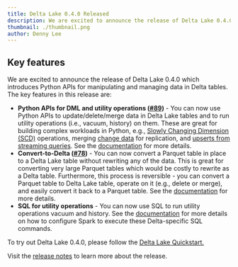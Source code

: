 ```yaml
---
title: Delta Lake 0.4.0 Released
description: We are excited to announce the release of Delta Lake 0.4.0 which introduces Python APIs for manipulating and managing data in Delta tables.
thumbnail: ./thumbnail.png
author: Denny Lee
---
```


## Key features

We are excited to announce the release of Delta Lake 0.4.0 which introduces Python APIs for manipulating and managing data in Delta tables. The key features in this release are:

- **Python APIs for DML and utility operations ([#89](https://github.com/delta-io/delta/issues/89))** - You can now use Python APIs to update/delete/merge data in Delta Lake tables and to run utility operations (i.e., vacuum, history) on them. These are great for building complex workloads in Python, e.g., [Slowly Changing Dimension (SCD)](https://docs.delta.io/0.4.0/delta-update.html#slowly-changing-data-scd-type-2-operation-into-delta-tables) operations, merging [change data](https://docs.delta.io/0.4.0/delta-update.html#write-change-data-into-a-delta-table) for replication, and [upserts from streaming queries](https://docs.delta.io/0.4.0/delta-update.html#upsert-from-streaming-queries-using-foreachbatch). See the [documentation](https://docs.delta.io/0.4.0/delta-update.html) for more details.
- **Convert-to-Delta ([#78](https://github.com/delta-io/delta/issues/78))** - You can now convert a Parquet table in place to a Delta Lake table without rewriting any of the data. This is great for converting very large Parquet tables which would be costly to rewrite as a Delta table. Furthermore, this process is reversible - you can convert a Parquet table to Delta Lake table, operate on it (e.g., delete or merge), and easily convert it back to a Parquet table. See the [documentation](https://docs.delta.io/0.4.0/delta-utility.html#convert-to-delta) for more details.
- **SQL for utility operations** - You can now use SQL to run utility operations vacuum and history. See the [documentation](https://docs.delta.io/0.4.0/delta-utility.html#enable-sql-commands-within-apache-spark) for more details on how to configure Spark to execute these Delta-specific SQL commands.

To try out Delta Lake 0.4.0, please follow the [Delta Lake Quickstart.](https://docs.delta.io/0.4.0/quick-start.html)

Visit the [release notes](https://github.com/delta-io/delta/releases/tag/v0.4.0) to learn more about the release.
